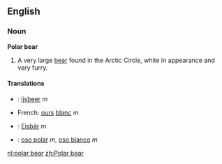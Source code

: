 ==English==

===Noun===
{{wikipedia}}
'''Polar bear'''
# A very large [[bear]] found in the Arctic Circle, white in appearance and very furry.

====Translations====
*{{nl}}: [[ijsbeer]] ''m''
*French: [[ours]] [[blanc]] ''m''
*{{de}}: [[Eisbär]] ''m''
*{{es}}: [[oso polar]] ''m'', [[oso blanco]] ''m''

[[nl:polar bear]]
[[zh:Polar bear]]
